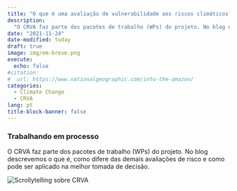 ```yaml
---
title: "O que é uma avaliação de vulnerabilidade aos riscos climáticos?"
description: 
  "O CRVA faz parte dos pacotes de trabalho (WPs) do projeto. No blog descrevemos o que é, como difere das demais avaliações de risco e como pode ser aplicado na melhor tomada de decisão."
date: "2021-11-24"
date-modified: today
draft: true
image: img/em-breve.png
execute:
  echo: false
#citation:
#  url: https://www.nationalgeographic.com/into-the-amazon/
categories:
  - Climate Change
  - CRVA
lang: pt
title-block-banner: false
---
```


### Trabalhando em processo

O CRVA faz parte dos pacotes de trabalho (WPs) do projeto. No blog descrevemos o que é, como difere das demais avaliações de risco e como pode ser aplicado na melhor tomada de decisão.

![](img/em-breve.png "Scrollytelling sobre CRVA")